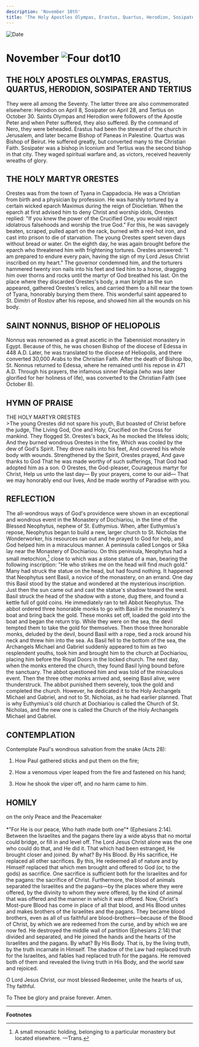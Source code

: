 ```yaml
---
description: 'November 10th'
title: 'The Holy Apostles Olympas, Erastus, Quartus, Herodion, Sosipater, and Tertius, Holy Martyr Orestes, St. Nonnus, Bishop of Heliopolis'
---
```


<RunningHead />
<Image src="/title-imprint.png" height={68} width={50} alt="Date" className="title-imprint"/>

# <div id="date">November <Image className="four-dot" src="/four-dot.png" height={15} width={15} alt="Four dot" />10</div>

## THE HOLY APOSTLES OLYMPAS, ERASTUS, QUARTUS, HERODION, SOSIPATER AND TERTIUS

They were all among the Seventy. The latter three are also commemorated elsewhere: Herodion on April 8, Sosipater on April 28, and Tertius on October 30. Saints Olympas and Herodion were followers of the Apostle Peter and when Peter suffered, they also suffered. By the command of Nero, they were beheaded. Erastus had been the steward of the church in Jerusalem, and later became Bishop of Paneas in Palestine. Quartus was Bishop of Beirut. He suffered greatly, but converted many to the Christian Faith. Sosipater was a bishop in Iconium and Tertius was the second bishop in that city. They waged spiritual warfare and, as victors, received heavenly wreaths of glory.

## THE HOLY MARTYR ORESTES

Orestes was from the town of Tyana in Cappadocia. He was a Christian from birth and a physician by profession. He was harshly tortured by a certain wicked eparch Maximus during the reign of Diocletian. When the eparch at first advised him to deny Christ and worship idols, Orestes replied: "If you knew the power of the Crucified One, you would reject idolatrous falsehoods and worship the true God." For this, he was savagely beaten, scraped, pulled apart on the rack, burned with a red-hot iron, and cast into prison to die of starvation. The young Orestes spent seven days without bread or water. On the eighth day, he was again brought before the eparch who threatened him with frightening tortures. Orestes answered: "I am prepared to endure every pain, having the sign of my Lord Jesus Christ inscribed on my heart." The governor condemned him, and the torturers hammered twenty iron nails into his feet and tied him to a horse, dragging him over thorns and rocks until the martyr of God breathed his last. On the place where they discarded Orestes's body, a man bright as the sun appeared, gathered Orestes's relics, and carried them to a hill near the town of Tyana, honorably burying them there. This wonderful saint appeared to St. Dimitri of Rostov after his repose, and showed him all the wounds on his body.

## SAINT NONNUS, BISHOP OF HELIOPOLIS

Nonnus was renowned as a great ascetic in the Tabennisiot monastery in Egypt. Because of this, he was chosen Bishop of the diocese of Edessa in 448 A.D. Later, he was translated to the diocese of Heliopolis, and there converted 30,000 Arabs to the Christian Faith. After the death of Bishop Ibo, St. Nonnus returned to Edessa, where he remained until his repose in 471 A.D. Through his prayers, the infamous sinner Pelagia (who was later glorified for her holiness of life), was converted to the Christian Faith (see October 8).


## HYMN OF PRAISE
<div style={{textAlign:'center', color:'crimson', fontWeight:'bold'}}>
THE HOLY MARTYR ORESTES
</div>
>The young Orestes did not spare his youth,  
But boasted of Christ before the judge,  
The Living God, One and Holy,  
Crucified on the Cross for mankind.  
They flogged St. Orestes's back,  
As he mocked the lifeless idols;  
And they burned wondrous Orestes in the fire,  
Which was cooled by the dew of God's Spirit.  
They drove nails into his feet,  
And covered his whole body with wounds.  
Strengthened by the Spirit, Orestes prayed,  
And gave thanks to God  
That he was made worthy of such sufferings,  
That God had adopted him as a son.  
O Orestes, the God-pleaser,  
Courageous martyr for Christ,  
Help us unto the last day—  
By your prayers, come to our aid—  
That we may honorably end our lives,  
And be made worthy of Paradise with you.  


## REFLECTION

The all-wondrous ways of God's providence were shown in an exceptional and wondrous event in the Monastery of Dochiariou, in the time of the Blessed Neophytus, nephew of St. Euthymius. When, after Euthymius's repose, Neophytus began to build a new, larger church to St. Nicholas the Wonderworker, his resources ran out and he prayed to God for help, and God helped him in a miraculous manner. A peninsula called Longos or Sika lay near the Monastery of Dochiariou. On this peninsula, Neophytus had a small metochion,[^1] close to which was a stone statue of a man, bearing the following inscription: "He who strikes me on the head will find much gold." Many had struck the statue on the head, but had found nothing. It happened that Neophytus sent Basil, a novice of the monastery, on an errand. One day this Basil stood by the statue and wondered at the mysterious inscription. Just then the sun came out and cast the statue's shadow toward the west. Basil struck the head of the shadow with a stone, dug there, and found a kettle full of gold coins. He immediately ran to tell Abbot Neophytus. The abbot ordered three honorable monks to go with Basil in the monastery's boat and bring back the gold. These monks set off, loaded the gold into the boat and began the return trip. While they were on the sea, the devil tempted them to take the gold for themselves. Then those three honorable monks, deluded by the devil, bound Basil with a rope, tied a rock around his neck and threw him into the sea. As Basil fell to the bottom of the sea, the Archangels Michael and Gabriel suddenly appeared to him as two resplendent youths, took him and brought him to the church at Dochiariou, placing him before the Royal Doors in the locked church. The next day, when the monks entered the church, they found Basil lying bound before the sanctuary. The abbot questioned him and was told of the miraculous event. Then the three other monks arrived and, seeing Basil alive, were thunderstruck. The abbot punished them severely, took the gold and completed the church. However, he dedicated it to the Holy Archangels Michael and Gabriel, and not to St. Nicholas, as he had earlier planned. That is why Euthymius's old church at Dochiariou is called the Church of St. Nicholas, and the new one is called the Church of the Holy Archangels Michael and Gabriel.


## CONTEMPLATION

Contemplate Paul's wondrous salvation from the snake (Acts 28):

1. How Paul gathered sticks and put them on the fire;

2. How a venomous viper leaped from the fire and fastened on his hand;

3. How he shook the viper off, and no harm came to him.


## HOMILY
<div style={{textAlign:'center', color:'crimson', fontWeight:'bold'}}>
on the only Peace and the Peacemaker
</div>
<br />
<div style={{textAlign:'right'}}>
*"For He is our peace, Who hath made both one"* (Ephesians 2:14).
</div>
Between the Israelites and the pagans there lay a wide abyss that no mortal could bridge, or fill in and level off. The Lord Jesus Christ alone was the one who could do that, and He did it. That which had been estranged, He brought closer and joined. By what? By His Blood. By His sacrifice, He replaced all other sacrifices. By this, He redeemed all of nature and by Himself replaced that which men brought and offered to God (or, to the gods) as sacrifice. One sacrifice is sufficient both for the Israelites and for the pagans: the sacrifice of Christ. Furthermore, the blood of animals separated the Israelites and the pagans—by the places where they were offered, by the divinity to whom they were offered, by the kind of animal that was offered and the manner in which it was offered. Now, Christ's Most-pure Blood has come in place of all that blood, and His Blood unites and makes brothers of the Israelites and the pagans. They became blood brothers, even as all of us faithful are blood-brothers—because of the Blood of Christ, by which we are redeemed from the curse, and by which we are now fed. He destroyed the middle wall of partition (Ephesians 2:14) that divided and separated, and He joined the hands and the hearts of the Israelites and the pagans. By what? By His Body. That is, by the living truth, by the truth incarnate in Himself. The shadow of the Law had replaced truth for the Israelites, and fables had replaced truth for the pagans. He removed both of them and revealed the living truth in His Body, and the world saw and rejoiced.

O Lord Jesus Christ, our most blessed Redeemer, unite the hearts of us, Thy faithful.

To Thee be glory and praise forever. Amen.

---
**Footnotes**

[^1]: A small monastic holding, belonging to a particular monastery but located elsewhere. —Trans.